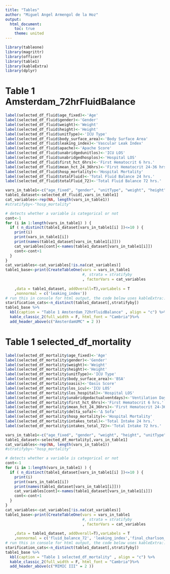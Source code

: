 ```yaml
---
title: "Tables"
author: "Miguel Angel Armengol de la Hoz"
output:
  html_document:
    toc: true
    theme: united
---
```



```r
library(tableone)
library(magrittr)
library(officer)
library(table1)
library(kableExtra)
library(dplyr)
```

# Table 1 Amsterdam_72hrFluidBalance

```r
label(selected_df_fluid$age_fixed)<-'Age'
label(selected_df_fluid$gender)<-'Gender'
label(selected_df_fluid$weight)<-'Weight'
label(selected_df_fluid$height)<-'Height'
label(selected_df_fluid$unitType)<-'ICU Type'
label(selected_df_fluid$body_surface_area)<-'Body Surface Area'
label(selected_df_fluid$leaking_index)<-'Vascular Leak Index'
label(selected_df_fluid$apache)<-'Apache Score'
label(selected_df_fluid$unabridgedunitlos)<-'ICU LOS'
label(selected_df_fluid$unabridgedhosplos)<-'Hospital LOS'
label(selected_df_fluid$first_hct_6hrs)<-'First Hematocrit 6 hrs.'
label(selected_df_fluid$mean_hct_24_36hrs)<-'First Hematocrit 24-36 hrs.'
label(selected_df_fluid$hosp_mortality)<-'Hospital Mortality'
label(selected_df_fluid$totalFluid)<-'Total Fluid Balance 24 hrs.'
label(selected_df_fluid$totalFluid_72)<-'Total Fluid Balance 72 hrs.'

vars_in_table1<-c("age_fixed", "gender", "unitType", "weight", "height", "body_surface_area", "leaking_index", "apache", "unabridgedunitlos", "unabridgedhosplos", "first_hct_6hrs", "mean_hct_24_36hrs", "hosp_mortality", "totalFluid","totalFluid_72")
table1_dataset<-selected_df_fluid[,vars_in_table1]
cat_variables<-rep(NA, length(vars_in_table1))
#stratifyby<-"hosp_mortality"

# detects whether a variable is categorical or not
cont<-1
for (i in 1:length(vars_in_table1) ) {
  if ( n_distinct(table1_dataset[vars_in_table1[i] ])<=10 ) {
    print(i)
    print(vars_in_table1[i])
    print(names(table1_dataset[vars_in_table1[i]]))
    cat_variables[cont]<-names(table1_dataset[vars_in_table1[i]])
    cont<-cont+1
  }
}  
cat_variables<-cat_variables[!is.na(cat_variables)]
table1_base<-print(CreateTableOne(vars = vars_in_table1
                                  #, strata = stratifyby
                                  , factorVars = cat_variables
                                  
    ,data = table1_dataset, addOverall=T),varLabels = T
    ,nonnormal = c('leaking_index'))
# run this in console for html output, the code below uses kableExtra::
starification_cats<-n_distinct(table1_dataset[,stratifyby])
table1_base %>%
  kbl(caption = "Table 1 Amsterdam_72hrFluidBalance" , align = "c") %>%
  kable_classic_2(full_width = F, html_font = "Cambria")%>%
  add_header_above(c("AmsterdamUMC" = 2 ))
```

# Table 1 selected_df_mortality

```r

label(selected_df_mortality$age_fixed)<-'Age'
label(selected_df_mortality$gender)<-'Gender'
label(selected_df_mortality$weight)<-'Weight'
label(selected_df_mortality$height)<-'Height'
label(selected_df_mortality$unitType)<-'ICU Type'
label(selected_df_mortality$body_surface_area)<-'BSA'
label(selected_df_mortality$oasis)<-'Oasis Score'
label(selected_df_mortality$los_icu)<-'ICU LOS'
label(selected_df_mortality$los_hospital)<-'Hospital LOS'
label(selected_df_mortality$unabridgedactualventdays)<-'Ventilation Days'
label(selected_df_mortality$first_hct_6hrs)<-'First Hematocrit 6 hrs.'
label(selected_df_mortality$mean_hct_24_36hrs)<-'First Hematocrit 24-36 hrs.'
label(selected_df_mortality$delta_sofa)<-'Δ Sofa'
label(selected_df_mortality$hosp_mortality)<-'Hospital Mortality'
label(selected_df_mortality$intakes_total)<-'Total Intake 24 hrs.'
label(selected_df_mortality$intakes_total_72)<-'Total Intake 72 hrs.'

vars_in_table1<-c("age_fixed", "gender", "weight", "height", "unitType", "body_surface_area", "oasis", "los_icu", "los_hospital", "first_hct_6hrs", "mean_hct_24_36hrs", "delta_sofa", "hosp_mortality", "intakes_total","intakes_total_72")
table1_dataset<-selected_df_mortality[,vars_in_table1]
cat_variables<-rep(NA, length(vars_in_table1))
#stratifyby<-"hosp_mortality"

# detects whether a variable is categorical or not
cont<-1
for (i in 1:length(vars_in_table1) ) {
  if ( n_distinct(table1_dataset[vars_in_table1[i] ])<=10 ) {
    print(i)
    print(vars_in_table1[i])
    print(names(table1_dataset[vars_in_table1[i]]))
    cat_variables[cont]<-names(table1_dataset[vars_in_table1[i]])
    cont<-cont+1
  }
}  
cat_variables<-cat_variables[!is.na(cat_variables)]
table1_base<-print(CreateTableOne(vars = vars_in_table1
                                  #, strata = stratifyby
                                  , factorVars = cat_variables
                                  
    ,data = table1_dataset, addOverall=T),varLabels = T
    ,nonnormal = c('fluid_balance_72', 'leaking_index','final_charlson_score'))
# run this in console for html output, the code below uses kableExtra::
starification_cats<-n_distinct(table1_dataset[,stratifyby])
table1_base %>%
  kbl(caption = "Table 1 selected_df_mortality" , align = "c") %>%
  kable_classic_2(full_width = F, html_font = "Cambria")%>%
  add_header_above(c("MIMIC III" = 2 ))
```
